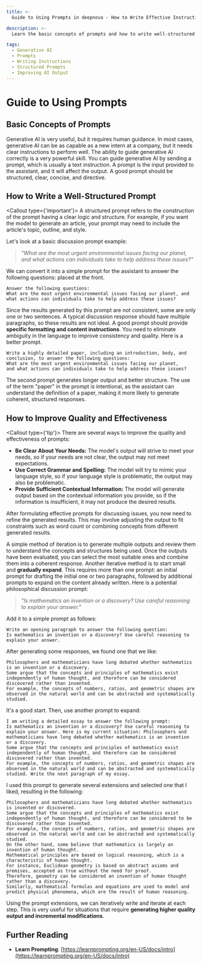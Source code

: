 ```yaml
---
title: >-
  Guide to Using Prompts in deepnova - How to Write Effective Instructions for Generative AI

description: >-
  Learn the basic concepts of prompts and how to write well-structured and effective instructions for generative AI. Improve the quality and effectiveness of prompts to guide AI models accurately.

tags:
  - Generative AI
  - Prompts
  - Writing Instructions
  - Structured Prompts
  - Improving AI Output
---
```


# Guide to Using Prompts

## Basic Concepts of Prompts

Generative AI is very useful, but it requires human guidance. In most cases, generative AI can be as capable as a new intern at a company, but it needs clear instructions to perform well. The ability to guide generative AI correctly is a very powerful skill. You can guide generative AI by sending a prompt, which is usually a text instruction. A prompt is the input provided to the assistant, and it will affect the output. A good prompt should be structured, clear, concise, and directive.

## How to Write a Well-Structured Prompt

<Callout type={'important'}>
  A structured prompt refers to the construction of the prompt having a clear logic and structure.
  For example, if you want the model to generate an article, your prompt may need to include the
  article's topic, outline, and style.
</Callout>

Let's look at a basic discussion prompt example:

> *"What are the most urgent environmental issues facing our planet, and what actions can individuals take to help address these issues?"*

We can convert it into a simple prompt for the assistant to answer the following questions: placed at the front.

```prompt
Answer the following questions:
What are the most urgent environmental issues facing our planet, and what actions can individuals take to help address these issues?
```

Since the results generated by this prompt are not consistent, some are only one or two sentences. A typical discussion response should have multiple paragraphs, so these results are not ideal. A good prompt should provide **specific formatting and content instructions**. You need to eliminate ambiguity in the language to improve consistency and quality. Here is a better prompt.

```prompt
Write a highly detailed paper, including an introduction, body, and conclusion, to answer the following questions:
What are the most urgent environmental issues facing our planet,
and what actions can individuals take to help address these issues?
```

The second prompt generates longer output and better structure. The use of the term "paper" in the prompt is intentional, as the assistant can understand the definition of a paper, making it more likely to generate coherent, structured responses.

## How to Improve Quality and Effectiveness

<Callout type={'tip'}>
  There are several ways to improve the quality and effectiveness of prompts:

  - **Be Clear About Your Needs:** The model's output will strive to meet your needs, so if your needs are not clear, the output may not meet expectations.
  - **Use Correct Grammar and Spelling:** The model will try to mimic your language style, so if your language style is problematic, the output may also be problematic.
  - **Provide Sufficient Contextual Information:** The model will generate output based on the contextual information you provide, so if the information is insufficient, it may not produce the desired results.
</Callout>

After formulating effective prompts for discussing issues, you now need to refine the generated results. This may involve adjusting the output to fit constraints such as word count or combining concepts from different generated results.

A simple method of iteration is to generate multiple outputs and review them to understand the concepts and structures being used. Once the outputs have been evaluated, you can select the most suitable ones and combine them into a coherent response. Another iterative method is to start small and **gradually expand**. This requires more than one prompt: an initial prompt for drafting the initial one or two paragraphs, followed by additional prompts to expand on the content already written. Here is a potential philosophical discussion prompt:

> *"Is mathematics an invention or a discovery? Use careful reasoning to explain your answer."*

Add it to a simple prompt as follows:

```prompt
Write an opening paragraph to answer the following question:
Is mathematics an invention or a discovery? Use careful reasoning to explain your answer.
```

After generating some responses, we found one that we like:

```prompt
Philosophers and mathematicians have long debated whether mathematics is an invention or a discovery.
Some argue that the concepts and principles of mathematics exist independently of human thought, and therefore can be considered discovered rather than invented.
For example, the concepts of numbers, ratios, and geometric shapes are observed in the natural world and can be abstracted and systematically studied.
```

It's a good start. Then, use another prompt to expand:

```prompt
I am writing a detailed essay to answer the following prompt:
Is mathematics an invention or a discovery? Use careful reasoning to explain your answer. Here is my current situation: Philosophers and mathematicians have long debated whether mathematics is an invention or a discovery.
Some argue that the concepts and principles of mathematics exist independently of human thought, and therefore can be considered discovered rather than invented.
For example, the concepts of numbers, ratios, and geometric shapes are observed in the natural world and can be abstracted and systematically studied. Write the next paragraph of my essay.
```

I used this prompt to generate several extensions and selected one that I liked, resulting in the following:

```prompt
Philosophers and mathematicians have long debated whether mathematics is invented or discovered.
Some argue that the concepts and principles of mathematics exist independently of human thought, and therefore can be considered to be discovered rather than invented.
For example, the concepts of numbers, ratios, and geometric shapes are observed in the natural world and can be abstracted and systematically studied.
On the other hand, some believe that mathematics is largely an invention of human thought.
Mathematical principles are based on logical reasoning, which is a characteristic of human thought.
For instance, Euclidean geometry is based on abstract axioms and premises, accepted as true without the need for proof.
Therefore, geometry can be considered an invention of human thought rather than a discovery.
Similarly, mathematical formulas and equations are used to model and predict physical phenomena, which are the result of human reasoning.
```

Using the prompt extensions, we can iteratively write and iterate at each step. This is very useful for situations that require **generating higher quality output and incremental modifications**.

## Further Reading

- **Learn Prompting**: [https://learnprompting.org/en-US/docs/intro](https://learnprompting.org/en-US/docs/intro)
